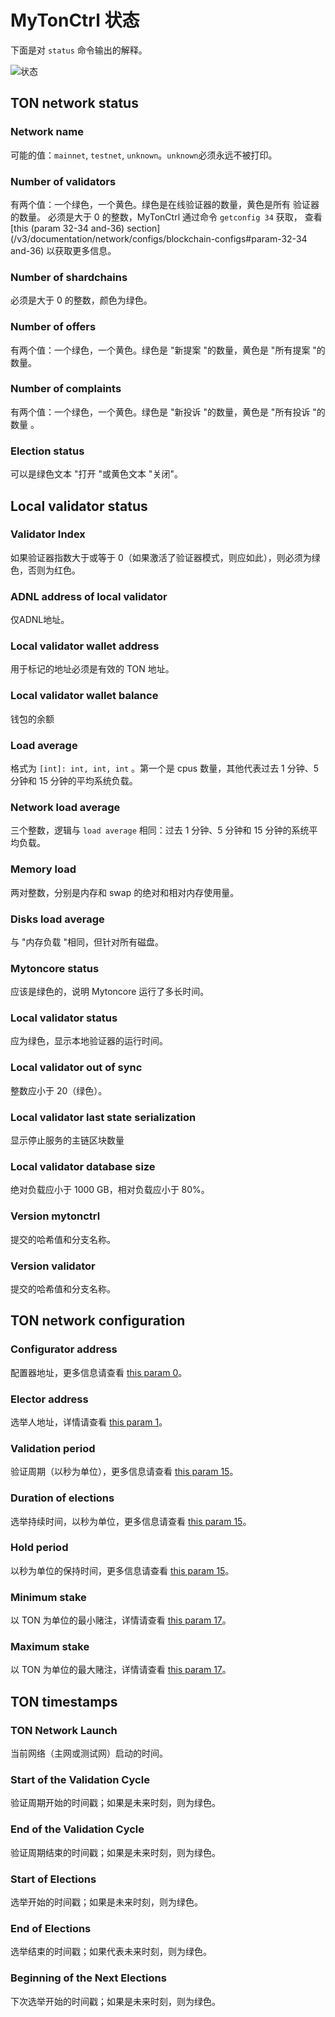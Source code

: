 # MyTonCtrl 状态

下面是对 `status` 命令输出的解释。

![状态](/img/docs/mytonctrl/status.png)

## TON network status

### Network name

可能的值：`mainnet`, `testnet`, `unknown`。`unknown`必须永远不被打印。

### Number of validators

有两个值：一个绿色，一个黄色。绿色是在线验证器的数量，黄色是所有
验证器的数量。
必须是大于 0 的整数，MyTonCtrl 通过命令 `getconfig 34` 获取，
查看 [this (param 32-34 and-36) section](/v3/documentation/network/configs/blockchain-configs#param-32-34 and-36) 以获取更多信息。

### Number of shardchains

必须是大于 0 的整数，颜色为绿色。

### Number of offers

有两个值：一个绿色，一个黄色。绿色是 "新提案 "的数量，黄色是 "所有提案 "的数量。

### Number of complaints

有两个值：一个绿色，一个黄色。绿色是 "新投诉 "的数量，黄色是 "所有投诉 "的数量
。

### Election status

可以是绿色文本 "打开 "或黄色文本 "关闭"。

## Local validator status

### Validator Index

如果验证器指数大于或等于 0（如果激活了验证器模式，则应如此），则必须为绿色，否则为红色。

### ADNL address of local validator

仅ADNL地址。

### Local validator wallet address

用于标记的地址必须是有效的 TON 地址。 

### Local validator wallet balance

钱包的余额

### Load average

格式为 `[int]: int, int, int` 。第一个是 cpus 数量，其他代表过去 1 分钟、5 分钟和 15 分钟的平均系统负载。

### Network load average

三个整数，逻辑与 `load average` 相同：过去 1 分钟、5 分钟和 15 分钟的系统平均负载。

### Memory load

两对整数，分别是内存和 swap 的绝对和相对内存使用量。

### Disks load average

与 "内存负载 "相同，但针对所有磁盘。

### Mytoncore status

应该是绿色的，说明 Mytoncore 运行了多长时间。

### Local validator status

应为绿色，显示本地验证器的运行时间。

### Local validator out of sync

整数应小于 20（绿色）。

### Local validator last state serialization

显示停止服务的主链区块数量

### Local validator database size

绝对负载应小于 1000 GB，相对负载应小于 80%。

### Version mytonctrl

提交的哈希值和分支名称。

### Version validator

提交的哈希值和分支名称。

## TON network configuration

### Configurator address

配置器地址，更多信息请查看 [this param 0](/v3/documentation/network/configs/blockchain-configs#param-0)。

### Elector address

选举人地址，详情请查看 [this param 1](/v3/documentation/network/configs/blockchain-configs#param-1)。

### Validation period

验证周期（以秒为单位），更多信息请查看 [this param 15](/v3/documentation/network/configs/blockchain-configs#param-15)。

### Duration of elections

选举持续时间，以秒为单位，更多信息请查看 [this param 15](/v3/documentation/network/configs/blockchain-configs#param-15)。

### Hold period

以秒为单位的保持时间，更多信息请查看 [this param 15](/v3/documentation/network/configs/blockchain-configs#param-15)。

### Minimum stake

以 TON 为单位的最小赌注，详情请查看 [this param 17](/v3/documentation/network/configs/blockchain-configs#param-17)。

### Maximum stake

以 TON 为单位的最大赌注，详情请查看 [this param 17](/v3/documentation/network/configs/blockchain-configs#param-17)。

## TON timestamps

### TON Network Launch

当前网络（主网或测试网）启动的时间。

### Start of the Validation Cycle

验证周期开始的时间戳；如果是未来时刻，则为绿色。

### End of the Validation Cycle

验证周期结束的时间戳；如果是未来时刻，则为绿色。

### Start of Elections

选举开始的时间戳；如果是未来时刻，则为绿色。

### End of Elections

选举结束的时间戳；如果代表未来时刻，则为绿色。

### Beginning of the Next Elections

下次选举开始的时间戳；如果是未来时刻，则为绿色。

